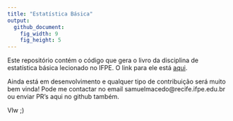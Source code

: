 ```yaml
---
title: "Estatística Básica"
output:
  github_document:
    fig_width: 9
    fig_height: 5
---
```


Este repositório contém o código que gera o livro da disciplina de estatística básica lecionado no IFPE.
O link para ele está [aqui](https://ifpe-estatisticabasica.netlify.com/).

Ainda está em desenvolvimento e qualquer tipo de contribuição será muito bem vinda!
Pode me contactar no email samuelmacedo@recife.ifpe.edu.br ou enviar PR's aqui no github também.

Vlw ;)